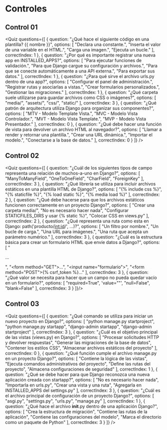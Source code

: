 # Controles

## Control 01

<Quiz questions={[
  {
    question: "¿Qué hace el siguiente código en una plantilla? {{ nombre }}",
    options: [
      "Declara una constante.",
      "Inserta el valor de una variable en el HTML.",
      "Carga una imagen.",
      "Ejecuta un bucle."
    ],
    correctIndex: 1
  },
  {
    question: "¿Por qué es importante registrar una nueva app en INSTALLED_APPS?",
    options: [
      "Para ejecutar funciones de validación.",
      "Para que Django cargue su configuración y archivos.",
      "Para que se conecte automáticamente a una API externa.",
      "Para exportar sus datos."
    ],
    correctIndex: 1
  },
  {
    question: "¿Para qué sirve el archivo urls.py dentro de una app?",
    options: [
      "Configurar el panel de administración.",
      "Registrar rutas y asociarlas a vistas.",
      "Crear formularios personalizados.",
      "Gestionar las migraciones."
    ],
    correctIndex: 1
  },
  {
    question: "¿Qué carpeta suele utilizarse para guardar archivos como CSS o imágenes?",
    options: [
      "media/",
      "assets/",
      "css/",
      "static/"
    ],
    correctIndex: 3
  },
  {
    question: "¿Qué patrón de arquitectura utiliza Django para organizar sus componentes?",
    options: [
      "MTV - Modelo Template Vista.",
      "MVC - Modelo Vista Controlador.",
      "MVT - Modelo Vista Template.",
      "MVP - Modelo Vista Presentador."
    ],
    correctIndex: 0
  },
  {
    question: "¿Qué debe hacer una función de vista para devolver un archivo HTML al navegador?",
    options: [
      "Llamar a render y retornar una plantilla.",
      "Crear una URL dinámica.",
      "Importar el modelo.",
      "Conectarse a la base de datos."
    ],
    correctIndex: 0
  }
]} />


## Control 02

<Quiz questions={[
  {
    question: "¿Cuál de los siguientes tipos de campo representa una relación de muchos-a-uno en Django?",
    options: [
      "ManyToManyField",
      "OneToOneField", 
      "CharField",
      "ForeignKey"
    ],
    correctIndex: 3
  },
  {
    question: "¿Qué librería se utiliza para incluir archivos estáticos en una plantilla HTML de Django?",
    options: [
      "{% include css %}",
      "{% staticfile %}",
      "{% load static %}",
      "{% media load %}"
    ],
    correctIndex: 2
  },
  {
    question: "¿Qué debe hacerse para que los archivos estáticos funcionen correctamente en un proyecto Django?",
    options: [
      "Crear una carpeta media/",
      "No es necesario hacer nada",
      "Configurar STATICFILES_DIRS y usar {% static %}",
      "Colocar CSS en views.py"
    ],
    correctIndex: 2
  },
  {
    question: "¿Qué representa una ruta como esta en Django: path('producto/<int:id>/', ...)?",
    options: [
      "Un filtro por nombre.",
      "Un bucle de carga.",
      "Una URL para imágenes.", 
      "Una ruta que acepta un parámetro numérico."
    ],
    correctIndex: 3
  },
  {
    question: "¿Cuál es la estructura básica para crear un formulario HTML que envíe datos a Django?",
    options: [
      "<form> ... </form>",
      "<form method=\"GET\">...</form>",
      "<input name=\"formulario\">",
      "<form method=\"POST\">{% csrf_token %}...</form>"
    ],
    correctIndex: 3
  },
  {
    question: "¿Qué valor se necesita para hacer que un campo no pueda quedar vacío en un formulario?",
    options: [
      "required=True",
      'value=""',
      "null=False",
      "blank=False"
    ],
    correctIndex: 3
  }
]}/>

## Control 03

<Quiz questions={[
	{
		question: "¿Qué comando se utiliza para iniciar un nuevo proyecto en Django?",
		options: [
			"python manage.py startproject",
			"python manage.py startapp",
			"django-admin startapp",
			"django-admin startproject"
		],
		correctIndex: 3
	},
	{
		question: "¿Cuál es el objetivo principal de las vistas (views.py) en Django?",
		options: [
			"Procesar solicitudes HTTP y devolver respuestas",
			"Generar las migraciones de la base de datos",
			"Contener los estilos CSS",
			"Almacenar archivos estáticos del proyecto"
		],
		correctIndex: 0
	},
	{
		question: "¿Qué función cumple el archivo manage.py en un proyecto Django?",
		options: [
			"Contiene la lógica de las vistas",
			"Ejecuta comandos administrativos del proyecto",
			"Define las rutas del proyecto",
			"Almacena configuraciones de seguridad"
		],
		correctIndex: 1
	},
	{
		question: "¿Qué se debe hacer para que Django reconozca una nueva aplicación creada con startapp?",
		options: [
			"No es necesario hacer nada",
			"Importarla en urls.py",
			"Crear una vista y una ruta",
			"Agregarla en INSTALLED_APPS del settings.py"
		],
		correctIndex: 3
	},
	{
		question: "¿Cuál es el archivo principal de configuración de un proyecto Django?",
		options: [
			"asgi.py",
			"settings.py",
			"urls.py",
			"manage.py"
		],
		correctIndex: 1
	},
	{
		question: "¿Qué hace el archivo __init__.py dentro de una aplicación Django?",
		options: [
			"Crea la estructura de migración",
			"Contiene las rutas de la aplicación",
			"Contiene las configuraciones del modelo",
			"Marca el directorio como un paquete de Python"
		],
		correctIndex: 3
	}
]} />